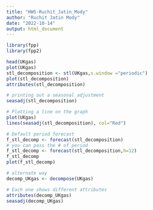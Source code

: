 ---
title: "HW5-Ruchit_Jatin_Mody"
author: "Ruchit Jatin Mody"
date: "2022-10-14"
output: html_document
---

```{r}
library(fpp)
library(fpp2)

head(UKgas)
plot(UKgas)
stl_decomposition <- stl(UKgas,s.window ="periodic")
plot(stl_decomposition)
attributes(stl_decomposition)

# printing out a seasonal adjustment
seasadj(stl_decomposition)

# Plotting a line on the graph
plot(UKgas)
lines(seasadj(stl_decomposition), col="Red")

# Default period forecast
f_stl_decomp <- forecast(stl_decomposition)
# you can pass the # of period
f_stl_decomp <- forecast(stl_decomposition,h=12)
f_stl_decomp
plot(f_stl_decomp)

# alternate way 
decomp_UKgas <- decompose(UKgas)

# Each one shows different attributes 
attributes(decomp_UKgas)
seasadj(decomp_UKgas)


```

